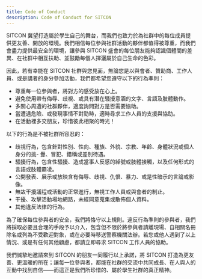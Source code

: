 ```yaml
---
title: Code of Conduct
description: Code of Conduct for SITCON
---
```


SITCON 冀望打造屬於學生自己的舞台，而我們也致力於為社群中的每位成員提供更友善、開放的環境。我們相信每位參與社群活動的夥伴都值得被尊重，而我們會盡力提供最安全的環境，讓參與 SITCON 盛會的每位朋友能夠認識個體間的差異、在社群中相互扶助、並鼓勵每個人揮灑屬於自己生命的色彩。

因此，若有幸能在 SITCON 社群與您見面，無論您是以與會者、贊助商、工作人員、或是講者的身分參加活動，我們都希望您遵守以下的行為準則：

- 尊重每一位參與者，將對方的感受放在心上。
- 避免使用帶有侮辱、歧視、或具有潛在騷擾意涵的文字、言語及肢體動作。
- 多關心周遭的社群夥伴，適度詢問對方是否需要協助。
- 當遭遇危險、或發現事情不對勁時，適時尋求工作人員的支援與協助。
- 在活動裡多交朋友，珍惜彼此相聚的時光！

以下的行為是不被社群所容忍的：

- 歧視行為，包含針對性別、性向、種族、外貌、宗教、年齡、身體狀況或個人身分的挑- 釁、冒犯、錯稱或差別待遇。
- 騷擾行為，包含性騷擾、造成當事人反感的綽號或肢體接觸，以及任何形式的言語或肢體霸凌。
- 公開發表、展示或放映含有侮辱、歧視、仇恨、暴力、或是性暗示的言論或影像。
- 無故干擾議程或活動的正常進行，無視工作人員或與會者的制止。
- 干擾、攻擊活動場地網路，未經同意蒐集或散佈個人資料。
- 其他違反法律的行為。

為了確保每位參與者的安全，我們將恪守以上規則。違反行為準則的參與者，我們將採取必要且合理的手段予以介入，包含但不限於將參與者請離現場、自相關名冊除名或列為不受歡迎對象，或在必要時移送警察機關法辦。若您或他人遇到了以上情況、或是有任何其他顧慮，都請立即尋求 SITCON 工作人員的協助。

我們誠摯地邀請來到 SITCON 的朋友一同履行以上承諾，將 SITCON 打造為更友善、更溫暖的所在；讓每一位參與者，都能在社群的交流中共同成長、在人與人的互動中找到自信——而這正是我們所珍惜的、屬於學生社群的真正精神。
